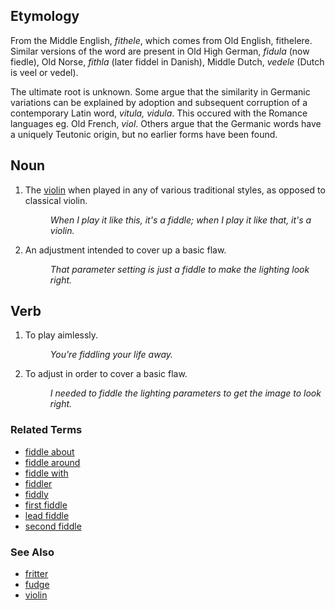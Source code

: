 ==Etymology==
From the Middle English, ''fithele'', which comes from Old English, fithelere. Similar versions of the word are present in Old High German, ''fidula'' (now fiedle), Old Norse, ''fithla'' (later fiddel in Danish), Middle Dutch, ''vedele'' (Dutch is veel or vedel).

The ultimate root is unknown. Some argue that the similarity in Germanic variations can be explained by adoption and subsequent corruption of a contemporary Latin word, ''vitula, vidula''. This occured with the Romance languages eg. Old French, ''viol''. Others argue that the Germanic words have a uniquely Teutonic origin, but no earlier forms have been found. 


==Noun==
# The [[violin]] when played in any of various traditional styles, as opposed to classical violin.
#: ''When I play it like this, it's a fiddle; when I play it like that, it's a violin.''
# An adjustment intended to cover up a basic flaw.
#: ''That parameter setting is just a fiddle to make the lighting look right.''

==Verb==
# To play aimlessly.
#: ''You're fiddling your life away.''
# To adjust in order to cover a basic flaw.
#: ''I needed to fiddle the lighting parameters to get the image to look right.''

===Related Terms===
*[[fiddle about]]
*[[fiddle around]]
*[[fiddle with]]
*[[fiddler]]
*[[fiddly]]
*[[first fiddle]]
*[[lead fiddle]]
*[[second fiddle]]

===See Also===
*[[fritter]]
*[[fudge]]
*[[violin]]